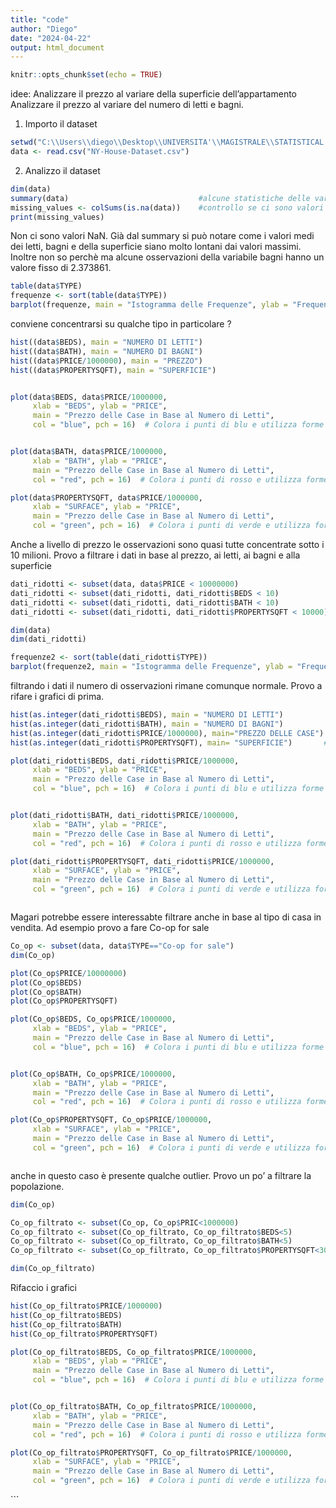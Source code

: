 ---
title: "code"
author: "Diego"
date: "2024-04-22"
output: html_document
---

```{r setup, include=FALSE}
knitr::opts_chunk$set(echo = TRUE)
```


idee:   Analizzare il prezzo al variare della superficie dell'appartamento
        Analizzare il prezzo al variare del numero di letti e bagni.



 1) Importo il dataset
 

```{r}
setwd("C:\\Users\\diego\\Desktop\\UNIVERSITA'\\MAGISTRALE\\STATISTICAL LEARNING\\PROGETTO")
data <- read.csv("NY-House-Dataset.csv")
```

2) Analizzo il dataset


```{r}

dim(data)
summary(data)                             #alcune statistiche delle variabili
missing_values <- colSums(is.na(data))    #controllo se ci sono valori mancanti
print(missing_values)
```


Non ci sono valori NaN.
Già dal summary si può notare come i valori medi dei letti, bagni e della superficie siano molto lontani dai valori massimi.
Inoltre non so perchè ma alcune osservazioni della variabile bagni hanno un valore fisso di 2.373861. 






```{r}
table(data$TYPE)
frequenze <- sort(table(data$TYPE))
barplot(frequenze, main = "Istogramma delle Frequenze", ylab = "Frequenza", las = 2, col = "red", cex.names = 0.8)
```

conviene concentrarsi su qualche tipo in particolare ?




```{r}

hist((data$BEDS), main = "NUMERO DI LETTI")               
hist((data$BATH), main = "NUMERO DI BAGNI")              
hist((data$PRICE/1000000), main = "PREZZO")             
hist((data$PROPERTYSQFT), main = "SUPERFICIE")       


plot(data$BEDS, data$PRICE/1000000, 
     xlab = "BEDS", ylab = "PRICE",
     main = "Prezzo delle Case in Base al Numero di Letti",
     col = "blue", pch = 16)  # Colora i punti di blu e utilizza forme circolari


plot(data$BATH, data$PRICE/1000000, 
     xlab = "BATH", ylab = "PRICE",
     main = "Prezzo delle Case in Base al Numero di Letti",
     col = "red", pch = 16)  # Colora i punti di rosso e utilizza forme circolari

plot(data$PROPERTYSQFT, data$PRICE/1000000, 
     xlab = "SURFACE", ylab = "PRICE",
     main = "Prezzo delle Case in Base al Numero di Letti",
     col = "green", pch = 16)  # Colora i punti di verde e utilizza forme circolari
```

Anche a livello di prezzo le osservazioni sono quasi tutte concentrate sotto i 10 milioni.
Provo a filtrare i dati in base al prezzo, ai letti, ai bagni e alla superficie

```{r}


dati_ridotti <- subset(data, data$PRICE < 10000000)
dati_ridotti <- subset(dati_ridotti, dati_ridotti$BEDS < 10)
dati_ridotti <- subset(dati_ridotti, dati_ridotti$BATH < 10)
dati_ridotti <- subset(dati_ridotti, dati_ridotti$PROPERTYSQFT < 10000)

dim(data)
dim(dati_ridotti)

frequenze2 <- sort(table(dati_ridotti$TYPE))
barplot(frequenze2, main = "Istogramma delle Frequenze", ylab = "Frequenza", las = 2, col = "red", cex.names = 0.8)

```


filtrando i dati il numero di osservazioni rimane comunque normale.
Provo a rifare i grafici di prima.



```{r}
hist(as.integer(dati_ridotti$BEDS), main = "NUMERO DI LETTI")               #istogramma del numero di letti
hist(as.integer(dati_ridotti$BATH), main = "NUMERO DI BAGNI")               #istogramma del numero dei bagni
hist(as.integer(dati_ridotti$PRICE/1000000), main="PREZZO DELLE CASE")             #istogramma dei prezzi  (in milioni)
hist(as.integer(dati_ridotti$PROPERTYSQFT), main= "SUPERFICIE")       #istogramma della grandezza della casa

plot(dati_ridotti$BEDS, dati_ridotti$PRICE/1000000, 
     xlab = "BEDS", ylab = "PRICE",
     main = "Prezzo delle Case in Base al Numero di Letti",
     col = "blue", pch = 16)  # Colora i punti di blu e utilizza forme circolari


plot(dati_ridotti$BATH, dati_ridotti$PRICE/1000000, 
     xlab = "BATH", ylab = "PRICE",
     main = "Prezzo delle Case in Base al Numero di Letti",
     col = "red", pch = 16)  # Colora i punti di rosso e utilizza forme circolari

plot(dati_ridotti$PROPERTYSQFT, dati_ridotti$PRICE/1000000, 
     xlab = "SURFACE", ylab = "PRICE",
     main = "Prezzo delle Case in Base al Numero di Letti",
     col = "green", pch = 16)  # Colora i punti di verde e utilizza forme circolari



```

Magari potrebbe essere interessabte filtrare anche in base al tipo di casa in vendita. Ad esempio provo a fare Co-op for sale 

```{r}
Co_op <- subset(data, data$TYPE=="Co-op for sale")
dim(Co_op)

plot(Co_op$PRICE/10000000)
plot(Co_op$BEDS)
plot(Co_op$BATH)
plot(Co_op$PROPERTYSQFT)

plot(Co_op$BEDS, Co_op$PRICE/1000000, 
     xlab = "BEDS", ylab = "PRICE",
     main = "Prezzo delle Case in Base al Numero di Letti",
     col = "blue", pch = 16)  # Colora i punti di blu e utilizza forme circolari


plot(Co_op$BATH, Co_op$PRICE/1000000, 
     xlab = "BATH", ylab = "PRICE",
     main = "Prezzo delle Case in Base al Numero di Letti",
     col = "red", pch = 16)  # Colora i punti di rosso e utilizza forme circolari

plot(Co_op$PROPERTYSQFT, Co_op$PRICE/1000000, 
     xlab = "SURFACE", ylab = "PRICE",
     main = "Prezzo delle Case in Base al Numero di Letti",
     col = "green", pch = 16)  # Colora i punti di verde e utilizza forme circolari



```

anche in questo caso è presente qualche outlier. Provo un po' a filtrare la popolazione.

```{r}


dim(Co_op)

Co_op_filtrato <- subset(Co_op, Co_op$PRIC<1000000)
Co_op_filtrato <- subset(Co_op_filtrato, Co_op_filtrato$BEDS<5)
Co_op_filtrato <- subset(Co_op_filtrato, Co_op_filtrato$BATH<5)
Co_op_filtrato <- subset(Co_op_filtrato, Co_op_filtrato$PROPERTYSQFT<3000)

dim(Co_op_filtrato)


```
Rifaccio i grafici


```{r}
hist(Co_op_filtrato$PRICE/1000000)
hist(Co_op_filtrato$BEDS)
hist(Co_op_filtrato$BATH)
hist(Co_op_filtrato$PROPERTYSQFT)

plot(Co_op_filtrato$BEDS, Co_op_filtrato$PRICE/1000000, 
     xlab = "BEDS", ylab = "PRICE",
     main = "Prezzo delle Case in Base al Numero di Letti",
     col = "blue", pch = 16)  # Colora i punti di blu e utilizza forme circolari


plot(Co_op_filtrato$BATH, Co_op_filtrato$PRICE/1000000, 
     xlab = "BATH", ylab = "PRICE",
     main = "Prezzo delle Case in Base al Numero di Letti",
     col = "red", pch = 16)  # Colora i punti di rosso e utilizza forme circolari

plot(Co_op_filtrato$PROPERTYSQFT, Co_op_filtrato$PRICE/1000000, 
     xlab = "SURFACE", ylab = "PRICE",
     main = "Prezzo delle Case in Base al Numero di Letti",
     col = "green", pch = 16)  # Colora i punti di verde e utilizza forme circolari
```


```


